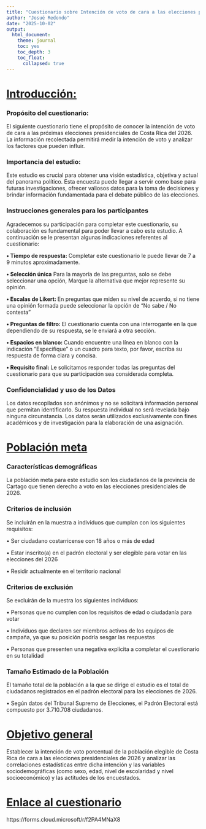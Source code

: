 ```yaml
---
title: "Cuestionario sobre Intención de voto de cara a las elecciones presidenciales del 2026"
author: "Josué Redondo"
date: "2025-10-02"
output: 
  html_document:
    theme: journal 
    toc: yes
    toc_depth: 3
    toc_float: 
      collapsed: true
---
```


# <ins>Introducción:</ins>

### Propósito del cuestionario:

El siguiente cuestionario tiene el propósito de conocer la intención de voto de cara a las próximas elecciones presidenciales de Costa Rica del 2026. La información recolectada permitirá medir la intención de voto y analizar los factores que pueden influir.

### Importancia del estudio:

Este estudio es crucial para obtener una visión estadística, objetiva y actual del panorama político. Esta encuesta puede llegar a servir como base para futuras investigaciones, ofrecer valiosos datos para la toma de decisiones y brindar información fundamentada para el debate público de las elecciones.

### Instrucciones generales para los participantes

Agradecemos su participación para completar este cuestionario, su colaboración es fundamental para poder llevar a cabo este estudio. A continuación se le presentan algunas indicaciones referentes al cuestionario:

**• Tiempo de respuesta: ** Completar este cuestionario le puede llevar de 7 a 9 minutos aproximadamente.

**• Selección única** Para la mayoría de las preguntas, solo se debe seleccionar una opción, Marque la alternativa que mejor represente su opinión.

**• Escalas de Likert: ** En preguntas que miden su nivel de acuerdo, si no tiene una opinión formada puede seleccionar la opción de "No sabe / No contesta" 

**• Preguntas de filtro: ** El cuestionario cuenta con una interrogante en la que dependiendo de su respuesta, se le enviará a otra sección. 

**• Espacios en blanco: ** Cuando encuentre una línea en blanco con la indicación "Especifique" o un cuadro para texto, por favor, escriba su respuesta de forma clara y concisa.

**• Requisito final: ** Le solicitamos responder todas las preguntas del cuestionario para que su participación sea considerada completa.

### Confidencialidad y uso de los Datos

Los datos recopilados son anónimos y no se solicitará  información personal que permitan identificarlo. Su respuesta individual no será revelada bajo ninguna circunstancia. Los datos serán utilizados exclusivamente con fines académicos y de investigación para la elaboración de una asignación.

# <ins>Población meta</ins>

### Características demográficas

La población meta para este estudio son los ciudadanos de la provincia de Cartago que tienen derecho a voto en las elecciones presidenciales de 2026.

### Criterios de inclusión

Se incluirán en la muestra a individuos que cumplan con los siguientes requisitos:

• Ser ciudadano costarricense con 18 años o más de edad

• Estar inscrito(a) en el padrón electoral y ser elegible para votar en las elecciones del 2026

• Residir actualmente en el territorio nacional

### Criterios de exclusión

Se excluirán de la muestra los siguientes individuos:

• Personas que no cumplen con los requisitos de edad o ciudadanía para votar

• Individuos que declaren ser miembros activos de los equipos de campaña, ya que su posición podría sesgar las respuestas

• Personas que presenten una negativa explícita a completar el cuestionario en su totalidad

### Tamaño Estimado de la Población

El tamaño total de la población a la que se dirige el estudio es el total de ciudadanos registrados en el padrón electoral para las elecciones de 2026.

• Según datos del Tribunal Supremo de Elecciones, el Padrón Electoral está compuesto por 3.710.708 ciudadanos.

# <ins>Objetivo general</ins>

Establecer la intención de voto porcentual de la población elegible de Costa Rica de cara a las elecciones presidenciales de 2026 y analizar las correlaciones estadísticas entre dicha intención y las variables sociodemográficas (como sexo, edad, nivel de escolaridad y nivel socioeconómico) y las actitudes de los encuestados.

# <ins>Enlace al cuestionario</ins>

https://forms.cloud.microsoft/r/f2PA4MNaX8
